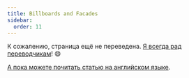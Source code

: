 ```yaml
---
title: Billboards and Facades
sidebar:
  order: 11
---
```


К сожалению, страница ещё не переведена. [Я всегда рад переводчикам](https://github.com/mrdoob/three.js)! 😄

[А пока можете почитать статью на английском языке](/manual/en/billboards.html).
